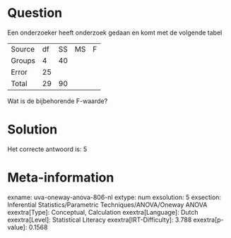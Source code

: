 Question
========

Een onderzoeker heeft onderzoek gedaan en komt met de volgende tabel

  -------- ---- ---- ---- ---
  Source   df   SS   MS   F
  Groups   4    40         
  Error    25              
  Total    29   90         
  -------- ---- ---- ---- ---

Wat is de bijbehorende F-waarde?

Solution
========

Het correcte antwoord is: 5

Meta-information
================
exname: uva-oneway-anova-806-nl
extype: num
exsolution: 5
exsection: Inferential Statistics/Parametric Techniques/ANOVA/Oneway ANOVA
exextra[Type]: Conceptual, Calculation
exextra[Language]: Dutch
exextra[Level]: Statistical Literacy
exextra[IRT-Difficulty]: 3.788
exextra[p-value]: 0.1568
